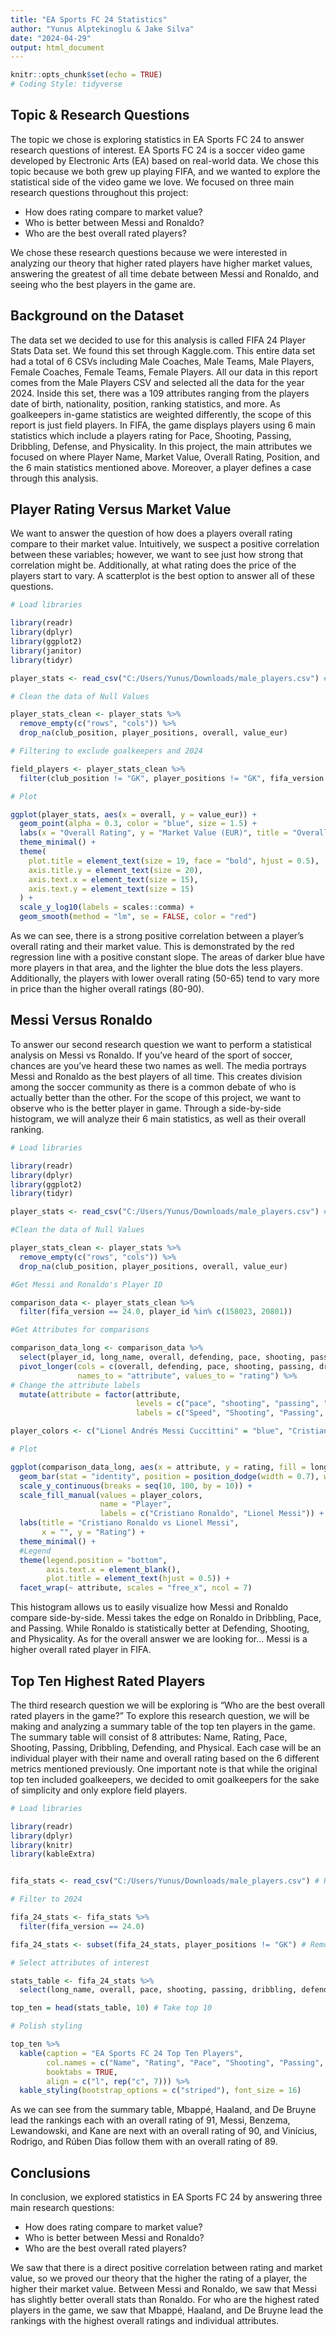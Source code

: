 ```yaml
---
title: "EA Sports FC 24 Statistics"
author: "Yunus Alptekinoglu & Jake Silva"
date: "2024-04-29"
output: html_document
---
```


```r
knitr::opts_chunk$set(echo = TRUE)
# Coding Style: tidyverse
```

## Topic & Research Questions

The topic we chose is exploring statistics in EA Sports FC 24 to answer research questions of interest. EA Sports FC 24 is a soccer video game developed by Electronic Arts (EA) based on real-world data. We chose this topic because we both grew up playing FIFA, and we wanted to explore the statistical side of the video game we love. We focused on three main research questions throughout this project: 

* How does rating compare to market value?
* Who is better between Messi and Ronaldo?
* Who are the best overall rated players?

We chose these research questions because we were interested in analyzing our theory that higher rated players have higher market values, answering the greatest of all time debate between Messi and Ronaldo, and seeing who the best players in the game are.

## Background on the Dataset

The data set we decided to use for this analysis is called FIFA 24 Player Stats Data set. We found this set through Kaggle.com. This entire data set had a total of 6 CSVs including Male Coaches, Male Teams, Male Players, Female Coaches, Female Teams, Female Players. All our data in this report comes from the Male Players CSV and selected all the data for the year 2024. Inside this set, there was a 109 attributes ranging from the players date of birth, nationality, position, ranking statistics, and more. As goalkeepers in-game statistics are weighted differently, the scope of this report is just field players. In FIFA, the game displays players using 6 main statistics which include a players rating for Pace, Shooting, Passing, Dribbling, Defense, and Physicality. In this project, the main attributes we focused on where Player Name, Market Value, Overall Rating, Position, and the 6 main statistics mentioned above. Moreover, a player defines a case through this analysis.

## Player Rating Versus Market Value

We want to answer the question of how does a players overall rating compare to their market value. Intuitively, we suspect a positive correlation between these variables; however, we want to see just how strong that correlation might be. Additionally, at what rating does the price of the players start to vary. A scatterplot is the best option to answer all of these questions.

```r

# Load libraries

library(readr)
library(dplyr)
library(ggplot2)
library(janitor)
library(tidyr)

player_stats <- read_csv("C:/Users/Yunus/Downloads/male_players.csv") # Read csv

# Clean the data of Null Values

player_stats_clean <- player_stats %>%
  remove_empty(c("rows", "cols")) %>%  
  drop_na(club_position, player_positions, overall, value_eur)  

# Filtering to exclude goalkeepers and 2024

field_players <- player_stats_clean %>%
  filter(club_position != "GK", player_positions != "GK", fifa_version == 24.0)

# Plot

ggplot(player_stats, aes(x = overall, y = value_eur)) +
  geom_point(alpha = 0.3, color = "blue", size = 1.5) +  
  labs(x = "Overall Rating", y = "Market Value (EUR)", title = "Overall Rating vs Market Value") +
  theme_minimal() +
  theme(
    plot.title = element_text(size = 19, face = "bold", hjust = 0.5),  
    axis.title.y = element_text(size = 20), 
    axis.text.x = element_text(size = 15),  
    axis.text.y = element_text(size = 15)   
  ) +
  scale_y_log10(labels = scales::comma) + 
  geom_smooth(method = "lm", se = FALSE, color = "red")

```

As we can see, there is a strong positive correlation between a player's overall rating and their market value. This is demonstrated by the red regression line with a positive constant slope. The areas of darker blue have more players in that area, and the lighter the blue dots the less players. Additionally, the players with lower overall rating (50-65) tend to vary more in price than the higher overall ratings (80-90).

## Messi Versus Ronaldo

To answer our second research question we want to perform a statistical analysis on Messi vs Ronaldo. If you've heard of the sport of soccer, chances are you've heard these two names as well. The media portrays Messi and Ronaldo as the best players of all time. This creates division among the soccer community as there is a common debate of who is actually better than the other. For the scope of this project, we want to observe who is the better player in game. Through a side-by-side histogram, we will analyze their 6 main statistics, as well as their overall ranking.

```r

# Load libraries

library(readr)
library(dplyr)
library(ggplot2)
library(tidyr)

player_stats <- read_csv("C:/Users/Yunus/Downloads/male_players.csv") # Read csv

#Clean the data of Null Values

player_stats_clean <- player_stats %>%
  remove_empty(c("rows", "cols")) %>%  
  drop_na(club_position, player_positions, overall, value_eur)

#Get Messi and Ronaldo's Player ID

comparison_data <- player_stats_clean %>%
  filter(fifa_version == 24.0, player_id %in% c(158023, 20801))

#Get Attributes for comparisons

comparison_data_long <- comparison_data %>%
  select(player_id, long_name, overall, defending, pace, shooting, passing, dribbling, physic) %>%
  pivot_longer(cols = c(overall, defending, pace, shooting, passing, dribbling, physic), 
               names_to = "attribute", values_to = "rating") %>%
# Change the attribute labels
  mutate(attribute = factor(attribute,
                            levels = c("pace", "shooting", "passing", "dribbling", "defending", "physic", "overall"),
                            labels = c("Speed", "Shooting", "Passing", "Dribbling", "Defense", "Physical", "Overall Rating")))

player_colors <- c("Lionel Andrés Messi Cuccittini" = "blue", "Cristiano Ronaldo dos Santos Aveiro" = "red") # Assign player colors

# Plot

ggplot(comparison_data_long, aes(x = attribute, y = rating, fill = long_name)) +
  geom_bar(stat = "identity", position = position_dodge(width = 0.7), width = 0.7) +
  scale_y_continuous(breaks = seq(10, 100, by = 10)) +
  scale_fill_manual(values = player_colors, 
                    name = "Player",  
                    labels = c("Cristiano Ronaldo", "Lionel Messi")) +
  labs(title = "Cristiano Ronaldo vs Lionel Messi",
       x = "", y = "Rating") +
  theme_minimal() + 
  #Legend
  theme(legend.position = "bottom",
        axis.text.x = element_blank(),
        plot.title = element_text(hjust = 0.5)) +
  facet_wrap(~ attribute, scales = "free_x", ncol = 7) 

```

This histogram allows us to easily visualize how Messi and Ronaldo compare side-by-side. Messi takes the edge on Ronaldo in Dribbling, Pace, and Passing. While Ronaldo is statistically better at Defending, Shooting, and Physicality. As for the overall answer we are looking for... Messi is a higher overall rated player in FIFA.

## Top Ten Highest Rated Players

The third research question we will be exploring is "Who are the best overall rated players in the game?" To explore this research question, we will be making and analyzing a summary table of the top ten players in the game. The summary table will consist of 8 attributes: Name, Rating, Pace, Shooting, Passing, Dribbling, Defending, and Physical. Each case will be an individual player with their name and overall rating based on the 6 different metrics mentioned previously. One important note is that while the original top ten included goalkeepers, we decided to omit goalkeepers for the sake of simplicity and only explore field players.

```r

# Load libraries

library(readr)
library(dplyr)
library(knitr)
library(kableExtra)


fifa_stats <- read_csv("C:/Users/Yunus/Downloads/male_players.csv") # Read csv file

# Filter to 2024

fifa_24_stats <- fifa_stats %>%
  filter(fifa_version == 24.0)

fifa_24_stats <- subset(fifa_24_stats, player_positions != "GK") # Remove goalkeepers

# Select attributes of interest

stats_table <- fifa_24_stats %>%
  select(long_name, overall, pace, shooting, passing, dribbling, defending, physic)

top_ten = head(stats_table, 10) # Take top 10

# Polish styling

top_ten %>%
  kable(caption = "EA Sports FC 24 Top Ten Players", 
        col.names = c("Name", "Rating", "Pace", "Shooting", "Passing", "Dribbling", "Defending", "Physical"),
        booktabs = TRUE, 
        align = c("l", rep("c", 7))) %>%
  kable_styling(bootstrap_options = c("striped"), font_size = 16)

```

As we can see from the summary table, Mbappé, Haaland, and De Bruyne lead the rankings each with an overall rating of 91, Messi, Benzema, Lewandowski, and Kane are next with an overall rating of 90, and Vinícius, Rodrigo, and Rúben Dias follow them with an overall rating of 89.

## Conclusions

In conclusion, we explored statistics in EA Sports FC 24 by answering three main research questions:

* How does rating compare to market value?
* Who is better between Messi and Ronaldo?
* Who are the best overall rated players?

We saw that there is a direct positive correlation between rating and market value, so we proved our theory that the higher the rating of a player, the higher their market value. Between Messi and Ronaldo, we saw that Messi has slightly better overall stats than Ronaldo. For who are the highest rated players in the game, we saw that Mbappé, Haaland, and De Bruyne lead the rankings with the highest overall ratings and individual attributes. 